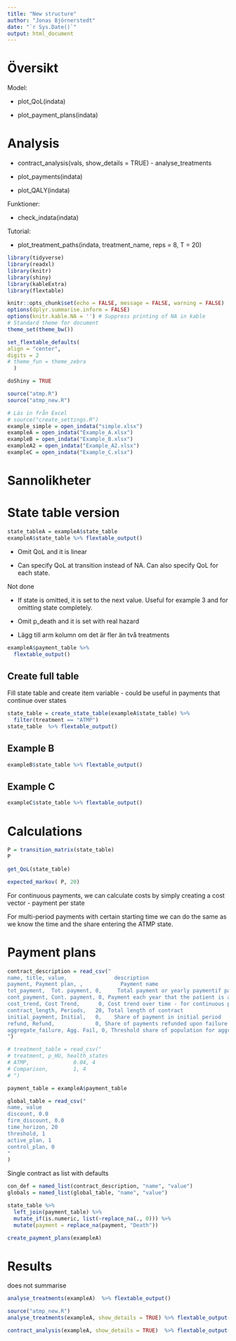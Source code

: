 ```yaml
---
title: "New structure"
author: "Jonas Björnerstedt"
date: "`r Sys.Date()`"
output: html_document
---
```


# Översikt

Model:

* plot_QoL(indata)

* plot_payment_plans(indata)

# Analysis

* contract_analysis(vals, show_details = TRUE) - analyse_treatments

* plot_payments(indata)

* plot_QALY(indata)

Funktioner:

* check_indata(indata)

Tutorial:

* plot_treatment_paths(indata, treatment_name, reps = 8, T = 20) 

```r
library(tidyverse)
library(readxl)
library(knitr)
library(shiny)
library(kableExtra)
library(flextable)

knitr::opts_chunk$set(echo = FALSE, message = FALSE, warning = FALSE)
options(dplyr.summarise.inform = FALSE)
options(knitr.kable.NA = '') # Suppress printing of NA in kable
# Standard theme for document 
theme_set(theme_bw()) 

set_flextable_defaults(
align = "center",
digits = 2
# theme_fun = theme_zebra
  )

doShiny = TRUE

source("atmp.R")
source("atmp_new.R")

# Läs in från Excel
# source("create_settings.R")
example_simple = open_indata("simple.xlsx")
exampleA = open_indata("Example_A.xlsx")
exampleB = open_indata("Example_B.xlsx")
exampleA2 = open_indata("Example_A2.xlsx")
exampleC = open_indata("Example_C.xlsx")

```

# Sannolikheter

# State table version

```r
state_tableA = exampleA$state_table
exampleA$state_table %>% flextable_output()
```

* Omit QoL and it is linear

* Can specify QoL at transition instead of NA. Can also specify QoL for each state.

Not done

* If state is omitted, it is set to the next value. Useful for example 3 and for omitting state completely.

* Omit p_death and it is set with real hazard

* Lägg till arm kolumn om det är fler än två treatments

```r
exampleA$payment_table %>% 
  flextable_output()   
```



## Create full table

Fill state table and create item variable - could be useful in payments that continue over states

```r
state_table = create_state_table(exampleA$state_table) %>% 
  filter(treatment == "ATMP")
state_table  %>% flextable_output()
```

## Example B

```r

exampleB$state_table %>% flextable_output()
```

## Example C

```r
exampleC$state_table %>% flextable_output()
```

# Calculations

```r
P = transition_matrix(state_table) 
P
```

```r
get_QoL(state_table) 

```

```r
expected_markov( P, 20)

```

For continuous payments, we can calculate costs by simply creating a cost vector - payment per state

For multi-period payments with certain starting time we can do the same as we know the time and the share entering the ATMP state. 

# Payment plans

```r
contract_description = read_csv("
name, title, value,               description
payment, Payment plan, ,            Payment name
tot_payment,  Tot. payment, 0,     Total payment or yearly paymentif payment is continuous
cont_payment, Cont. payment, 0, Payment each year that the patient is alive (traditional) 
cost_trend, Cost Trend,      0, Cost trend over time - for continuous payment
contract_length, Periods,   20, Total length of contract
initial_payment, Initial,   0,    Share of payment in initial period
refund, Refund,             0, Share of payments refunded upon failure (progression)
aggregate_failure, Agg. Fail, 0, Threshold share of population for aggregate failure
")

# treatment_table = read_csv("
# treatment, p_HU, health_states
# ATMP,              0.04, 4
# Comparison,        1, 4
# ") 

payment_table = exampleA$payment_table

global_table = read_csv("
name, value
discount, 0.0
firm_discount, 0.0
time_horizon, 20
threshold, 1
active_plan, 1
control_plan, 0
"
) 
```


Single contract as list with defaults

```r
con_def = named_list(contract_description, "name", "value")
globals = named_list(global_table, "name", "value")

```



```r
state_table %>% 
  left_join(payment_table) %>% 
  mutate_if(is.numeric, list(~replace_na(., 0))) %>% 
  mutate(payment = replace_na(payment, "Death")) 


```


```r
create_payment_plans(exampleA)

```

# Results

does not summarise
```r
analyse_treatments(exampleA)  %>% flextable_output()

```

```r
source("atmp_new.R")
analyse_treatments(exampleA, show_details = TRUE) %>% flextable_output()
```
```r
contract_analysis(exampleA, show_details = TRUE)  %>% flextable_output()
```


